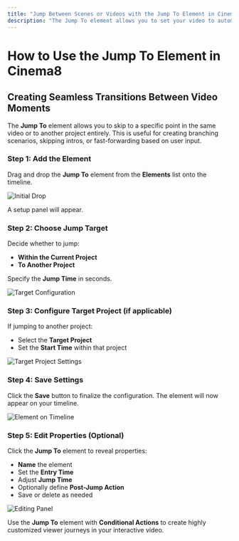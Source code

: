 ```yaml
---
title: "Jump Between Scenes or Videos with the Jump To Element in Cinema8"
description: "The Jump To element allows you to set your video to automatically skip to a specific point within the current video or even jump to a different video at a particular second. Simply drag and drop the element to the desired spot in your video timeline, and when the video reaches that point, it will jump to the specified second."
---
```



# How to Use the Jump To Element in Cinema8

## Creating Seamless Transitions Between Video Moments

The **Jump To** element allows you to skip to a specific point in the same video or to another project entirely. This is useful for creating branching scenarios, skipping intros, or fast-forwarding based on user input.

<Steps>

### Step 1: Add the Element

Drag and drop the **Jump To** element from the **Elements** list onto the timeline.

![Initial Drop](/screenshot/advanced-interactivity/jumpTo-1.webp)

A setup panel will appear.

### Step 2: Choose Jump Target

Decide whether to jump:

- **Within the Current Project**
- **To Another Project**

Specify the **Jump Time** in seconds.

![Target Configuration](/screenshot/advanced-interactivity/jumpTo-2.webp)

### Step 3: Configure Target Project (if applicable)

If jumping to another project:

- Select the **Target Project**
- Set the **Start Time** within that project

![Target Project Settings](/screenshot/advanced-interactivity/jumpTo-3.webp)

### Step 4: Save Settings

Click the **Save** button to finalize the configuration. The element will now appear on your timeline.

![Element on Timeline](/screenshot/advanced-interactivity/jumpTo-4.webp)

### Step 5: Edit Properties (Optional)

Click the **Jump To** element to reveal properties:

- **Name** the element
- Set the **Entry Time**
- Adjust **Jump Time**
- Optionally define **Post-Jump Action**
- Save or delete as needed

![Editing Panel](/screenshot/advanced-interactivity/jumpTo-5.webp)

</Steps>

<Callout type="tip">
Use the <strong>Jump To</strong> element with <strong>Conditional Actions</strong> to create highly customized viewer journeys in your interactive video.
</Callout>
